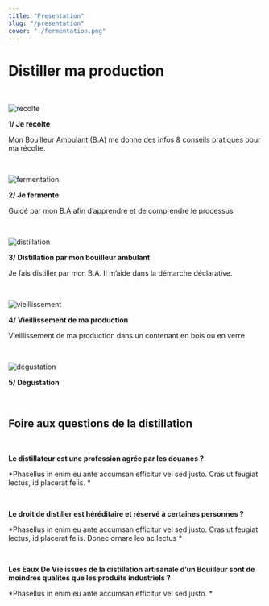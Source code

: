```yaml
---
title: "Presentation"
slug: "/presentation"
cover: "./fermentation.png"
---
```


Distiller ma production
========

<br />

![récolte](./recolte.jpg "image-presentation")

**1/ Je récolte**

Mon Bouilleur Ambulant (B.A) me donne des infos & conseils pratiques pour ma récolte.

<br />

![fermentation](./fermentation.png "image-presentation")

**2/ Je fermente**

Guidé par mon B.A afin d’apprendre et de comprendre le processus

<br />

![distillation](./distillation.png "image-presentation")

**3/ Distillation par mon bouilleur ambulant**

Je fais distiller par mon B.A. Il m’aide dans la démarche déclarative.

<br />

![vieillissement](./vieillissement.jpg "image-presentation")

**4/ Vieillissement de ma production**

Vieillissement de ma production dans un contenant en bois ou en verre

<br />

![dégustation](./degustation.jpg "image-presentation")

**5/ Dégustation**

<br />

## Foire aux questions de la distillation

<br />

**Le distillateur est une profession
agrée par les douanes ?**

*Phasellus in enim eu ante accumsan efficitur vel sed justo. Cras ut feugiat lectus, id placerat felis. *

<br />


**Le droit de distiller est héréditaire et
réservé à certaines personnes ?**

*Phasellus in enim eu ante accumsan efficitur vel sed justo. Cras ut feugiat lectus, id placerat felis. Donec ornare leo ac lectus *

<br />


**Les Eaux De Vie issues de la
distillation artisanale d’un Bouilleur
sont de moindres qualités que les
produits industriels ?**

*Phasellus in enim eu ante accumsan efficitur vel sed justo. *
